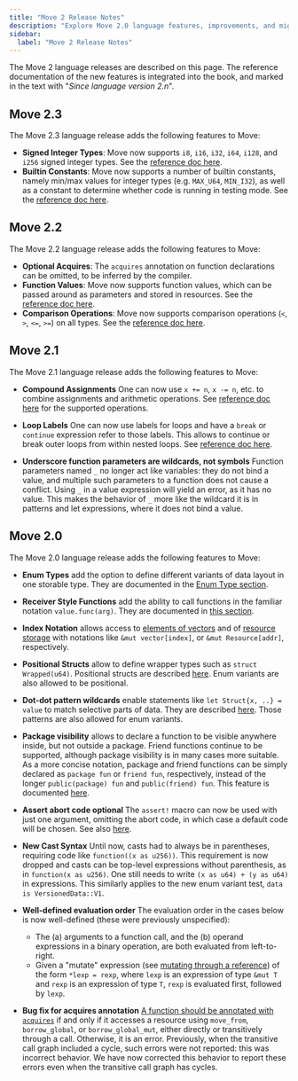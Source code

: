 ```yaml
---
title: "Move 2 Release Notes"
description: "Explore Move 2.0 language features, improvements, and migration guide for enhanced smart contract development on Aptos."
sidebar:
  label: "Move 2 Release Notes"
---
```


The Move 2 language releases are described on this page. The reference documentation of the new features is integrated into the book, and marked in the text with "_Since language version 2.n_".

## Move 2.3

The Move 2.3 language release adds the following features to Move:

- **Signed Integer Types**: Move now supports `i8`, `i16`, `i32`, `i64`, `i128`, and `i256` signed integer types. See the [reference doc here](/build/smart-contracts/book/integers).
- **Builtin Constants**: Move now supports a number of builtin constants, namely min/max values for integer types (e.g. `MAX_U64`, `MIN_I32`), as well as a constant to determine whether code is running in testing mode. See the [reference doc here](/build/smart-contracts/book/constants#builtin-constants).

## Move 2.2

The Move 2.2 language release adds the following features to Move:

- **Optional Acquires**: The `acquires` annotation on function declarations can be omitted, to be inferred by the compiler.
- **Function Values**: Move now supports function values, which can be passed around as parameters and stored in resources. See the [reference doc here](/build/smart-contracts/book/functions#function-values).
- **Comparison Operations**: Move now supports comparison operations (`<`, `>`, `<=`, `>=`) on all types. See the [reference doc here](/build/smart-contracts/book/comparison#typing).

## Move 2.1

The Move 2.1 language release adds the following features to Move:

- **Compound Assignments** One can now use `x += n`, `x -= n`, etc. to combine assignments and arithmetic operations. See [reference doc here](/build/smart-contracts/book/variables#compound-assignments) for the supported operations.

- **Loop Labels** One can now use labels for loops and have a `break` or `continue` expression refer to those labels. This allows to continue or break outer loops from within nested loops. See [reference doc here](/build/smart-contracts/book/loops#loop-labels).

- **Underscore function parameters are wildcards, not symbols** Function parameters named `_` no longer act like variables: they do not bind a value, and multiple such parameters to a function does not cause a conflict.  Using `_` in a value expression will yield an error, as it has no value.  This makes the behavior of `_` more like the wildcard it is in patterns and let expressions, where it does not bind a value.

## Move 2.0

The Move 2.0 language release adds the following features to Move:

- **Enum Types** add the option to define different variants of data layout in one storable type. They are documented in the [Enum Type section](/build/smart-contracts/book/enums).

- **Receiver Style Functions** add the ability to call functions in the familiar notation `value.func(arg)`. They are documented in [this section](/build/smart-contracts/book/functions#dot-receiver-function-call-style).

- **Index Notation** allows access to [elements of vectors](/build/smart-contracts/book/vector#index-notation-for-vectors) and of [resource storage](/build/smart-contracts/book/global-storage-operators#index-notation-for-storage-operators) with notations like `&mut vector[index]`, or `&mut Resource[addr]`, respectively.

- **Positional Structs** allow to define wrapper types such as `struct Wrapped(u64)`. Positional structs are described [here](/build/smart-contracts/book/structs-and-resources#positional-structs). Enum variants are also allowed to be positional.

- **Dot-dot pattern wildcards** enable statements like `let Struct{x, ..} = value` to match selective parts of data. They are described [here](/build/smart-contracts/book/structs-and-resources#partial-patterns). Those patterns are also allowed for enum variants.

- **Package visibility** allows to declare a function to be visible anywhere inside, but not outside a package. Friend functions continue to be supported, although package visibility is in many cases more suitable. As a more concise notation, package and friend functions can be simply declared as `package fun` or `friend fun`, respectively, instead of the longer `public(package) fun` and `public(friend) fun`. This feature is documented [here](/build/smart-contracts/book/functions#package-visibility).

- **Assert abort code optional** The `assert!` macro can now be used with just one argument, omitting the abort code, in which case a default code will be chosen. See also [here](/build/smart-contracts/book/abort-and-assert#assert).

- **New Cast Syntax** Until now, casts had to always be in parentheses, requiring code like `function((x as u256))`. This requirement is now dropped and casts can be top-level expressions without parenthesis, as in `function(x as u256)`. One still needs to write `(x as u64) + (y as u64)` in expressions. This similarly applies to the new enum variant test, `data is VersionedData::V1`.

- **Well-defined evaluation order** The evaluation order in the cases below is now well-defined (these were previously unspecified):
  - The (a) arguments to a function call, and the (b) operand expressions in a binary operation, are both evaluated from left-to-right.
  - Given a "mutate" expression (see [mutating through a reference](/build/smart-contracts/book/variables#mutating-through-a-reference)) of the form `*lexp = rexp`, where `lexp` is an expression of type `&mut T` and `rexp` is an expression of type `T`, `rexp` is evaluated first, followed by `lexp`.

- **Bug fix for acquires annotation** [A function should be annotated with `acquires`](/build/smart-contracts/book/functions#acquires) if and only if it accesses a resource using `move_from`, `borrow_global`, or `borrow_global_mut`, either directly or transitively through a call. Otherwise, it is an error. Previously, when the transitive call graph included a cycle, such errors were not reported: this was incorrect behavior. We have now corrected this behavior to report these errors even when the transitive call graph has cycles.
